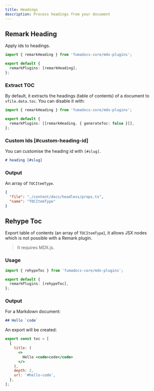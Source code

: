 ```yaml
---
title: Headings
description: Process headings from your document
---
```


## Remark Heading

Apply ids to headings.

```ts
import { remarkHeading } from 'fumadocs-core/mdx-plugins';

export default {
  remarkPlugins: [remarkHeading],
};
```

### Extract TOC

By default, it extracts the headings (table of contents) of a document to `vfile.data.toc`.
You can disable it with:

```ts
import { remarkHeading } from 'fumadocs-core/mdx-plugins';

export default {
  remarkPlugins: [[remarkHeading, { generateToc: false }]],
};
```

### Custom Ids [#custom-heading-id]

You can customise the heading id with `[#slug]`.

```md
# heading [#slug]
```

### Output

An array of `TOCItemType`.

```json doc-gen:typescript
{
  "file": "./content/docs/headless/props.ts",
  "name": "TOCItemType"
}
```

## Rehype Toc

Export table of contents (an array of `TOCItemType`), it allows JSX nodes which is not possible with a Remark plugin.

> It requires MDX.js.

### Usage

```ts
import { rehypeToc } from 'fumadocs-core/mdx-plugins';

export default {
  remarkPlugins: [rehypeToc],
};
```

### Output

For a Markdown document:

```md
## Hello `code`
```

An export will be created:

```jsx
export const toc = [
  {
    title: (
      <>
        Hello <code>code</code>
      </>
    ),
    depth: 2,
    url: '#hello-code',
  },
];
```
